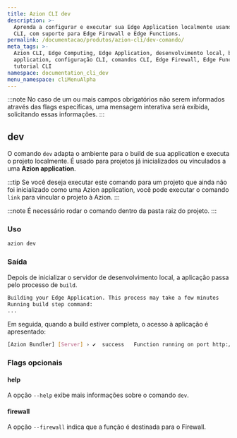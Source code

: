 ```yaml
---
title: Azion CLI dev
description: >-
  Aprenda a configurar e executar sua Edge Application localmente usando Azion
  CLI, com suporte para Edge Firewall e Edge Functions.
permalink: /documentacao/produtos/azion-cli/dev-comando/
meta_tags: >-
  Azion CLI, Edge Computing, Edge Application, desenvolvimento local, build edge
  application, configuração CLI, comandos CLI, Edge Firewall, Edge Functions,
  tutorial CLI
namespace: documentation_cli_dev
menu_namespace: cliMenuAlpha
---
```



:::note
No caso de um ou mais campos obrigatórios não serem informados através das flags específicas, uma mensagem interativa será exibida, solicitando essas informações.
:::

## dev

O comando `dev` adapta o ambiente para o build de sua application e executa o projeto localmente. É usado para projetos já inicializados ou vinculados a uma **Azion application**.

:::tip
Se você deseja executar este comando para um projeto que ainda não foi inicializado como uma Azion application, você pode executar o comando `link` para vincular o projeto à Azion.
:::

<LinkButton link="/pt-br/documentacao/produtos/azion-cli/link-comando/" label="Vincule um projeto em uma Azion edge appliction" severity="secondary" /> 

:::note 
É necessário rodar o comando dentro da pasta raiz do projeto.
:::

### Uso

```sh
azion dev
```

### Saída 

Depois de inicializar o servidor de desenvolvimento local, a aplicação passa pelo processo de `build`.

```sh 
Building your Edge Application. This process may take a few minutes
Running build step command:
...
```

Em seguida, quando a build estiver completa, o acesso à aplicação é apresentado:

```sh
[Azion Bundler] [Server] › ✔  success   Function running on port http://localhost:3000  
```

### Flags opcionais

#### help

A opção `--help` exibe mais informações sobre o comando `dev`.

#### firewall

A opção `--firewall` indica que a função é destinada para o Firewall.

<LinkButton link="/pt-br/documentacao/produtos/guias/functions/primeiros-passos/" label="Functions para Application" severity="secondary" /> 

<br />

<LinkButton link="/pt-br/documentacao/produtos/secure/firewall/functions/" label=" Functions para Firewall" severity="secondary" /> 
